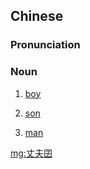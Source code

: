 ==Chinese==
{{zh-forms|type=21|alt=唐晡囝-Min Dong,查埔囝-Hokkien,打埠囝-Teochew,逗囝-Teochew (contraction)}}

===Pronunciation===
{{zh-pron
|md=dòng-buŏ-giāng
|mn=xm,twv:ta-po͘-kiáⁿ/qz:ta-po͘-káⁿ/zz,tw:cha-po͘-kiáⁿ
|mn-t=da1 bou1 gian2/dao1 gian2
|mn-t_note=dao1 gian2 - contraction
|mda=zh-cdo-丈夫囝.ogg
|cat=n
}}

===Noun===
{{zh-noun}}

# {{lb|zh|Min Dong|Teochew}} [[boy]]
# {{lb|zh|Min Dong|Teochew}} [[son]]
# {{lb|zh|Hokkien}} [[man]]

[[mg:丈夫囝]]